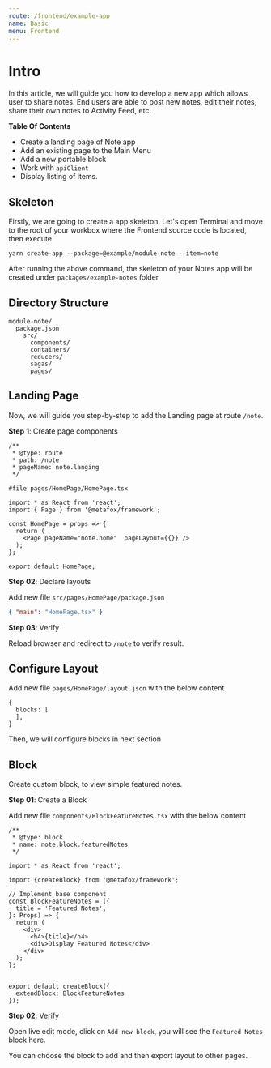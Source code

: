 ```yaml
---
route: /frontend/example-app
name: Basic
menu: Frontend
---
```


# Intro

In this article, we will guide you how to develop a new app which allows user to share notes. End users are able to post new notes, edit their notes, share their own notes to Activity Feed, etc.

**Table Of Contents**

- Create a landing page of Note app
- Add an existing page to the Main Menu
- Add a new portable block
- Work with `apiClient`
- Display listing of items.

## Skeleton

Firstly, we are going to create a app skeleton. Let's open Terminal and move to the root of your workbox where the Frontend source code is located, then execute

```shell script
yarn create-app --package=@example/module-note --item=note
```

After running the above command, the skeleton of your Notes app will be created under `packages/example-notes` folder

## Directory Structure

```text
module-note/
  package.json
    src/
      components/
      containers/
      reducers/
      sagas/
      pages/
```

## Landing Page

Now, we will guide you step-by-step to add the Landing page at route `/note`.

**Step 1**: Create page components

```tsx
/**
 * @type: route
 * path: /note
 * pageName: note.langing
 */

#file pages/HomePage/HomePage.tsx

import * as React from 'react';
import { Page } from '@metafox/framework';

const HomePage = props => {
  return (
    <Page pageName="note.home"  pageLayout={{}} />
  );
};

export default HomePage;
```

**Step 02**: Declare layouts

Add new file `src/pages/HomePage/package.json`

```json
{ "main": "HomePage.tsx" }
```

**Step 03**: Verify

Reload browser and redirect to `/note` to verify result.

## Configure Layout

Add new file `pages/HomePage/layout.json` with the below content

```tsx
{
  blocks: [
  ],
}
```

Then, we will configure blocks in next section

## Block

Create custom block, to view simple featured notes.

**Step 01**: Create a Block

Add new file `components/BlockFeatureNotes.tsx` with the below content

```tsx
/**
 * @type: block
 * name: note.block.featuredNotes
 */

import * as React from 'react';

import {createBlock} from '@metafox/framework';

// Implement base component
const BlockFeatureNotes = ({
  title = 'Featured Notes',
}: Props) => {
  return (
    <div>
      <h4>{title}</h4>
      <div>Display Featured Notes</div>
    </div>
  );
};


export default createBlock({
  extendBlock: BlockFeatureNotes
});
```

**Step 02**: Verify

Open live edit mode, click on `Add new block`, you will see the `Featured Notes` block here.

You can choose the block to add and then export layout to other pages.
